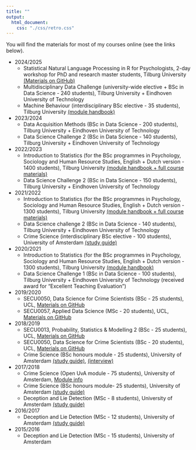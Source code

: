 ```yaml
---
title: ""
output:
  html_document:
    css: "./css/retro.css"
---
```



You will find the materials for most of my courses online (see the links below).




- 2024/2025
    - Statistical Natural Language Processing in R for Psychologists, 2-day workshop for PhD and research master students, Tilburg University [(Materials on GitHub)](https://github.com/ben-aaron188/snlp)
    - Multidisciplinary Data Challenge (university-wide elective + BSc in Data Science - 240 students), Tilburg University + Eindhoven University of Technology
    - Machine Behaviour (interdisciplinary BSc elective - 35 students), Tilburg University [(module handbook)](https://www.dropbox.com/scl/fi/opyz32vzzte7i3zv214zr/handbook_machine_behaviour_2024.pdf?rlkey=d2b0gbaim9mhdl0r5r87b2sp7&dl=0)
- 2023/2024
    - Data Acquisition Methods (BSc in Data Science - 200 students), Tilburg University + Eindhoven University of Technology
    - Data Science Challenge 2 (BSc in Data Science - 140 students), Tilburg University + Eindhoven University of Technology
- 2022/2023
    - Introduction to Statistics (for the BSc programmes in Psychology, Sociology and Human Resource Studies, English + Dutch version - 1400 students), Tilburg University [(module handbook + full course materials)](/Users/bennettkleinberg/Library/CloudStorage/Dropbox/teaching/tiu/2022-2023/intro_to_stats/handbook/handbook_intro_to_statistics_2021_2022.pdf)
    - Data Science Challenge 2 (BSc in Data Science - 150 students), Tilburg University + Eindhoven University of Technology
- 2021/2022
    - Introduction to Statistics (for the BSc programmes in Psychology, Sociology and Human Resource Studies, English + Dutch version - 1300 students), Tilburg University [(module handbook + full course materials)](https://www.dropbox.com/scl/fi/dsshhdxpc4ozpkat9a1gg/handbook_intro_to_statistics_2021_2022.pdf?rlkey=v5c00dyd9e2wv51o1jb1rad8m&dl=0)
    - Data Science challenge 2 (BSc in Data Science - 140 students), Tilburg University + Eindhoven University of Technology
    - Crime Science (interdisciplinary BSc elective - 100 students), University of Amsterdam [(study guide)](https://www.uva.nl/en/programmes/open-programmes-iis/crime-science/crime-science.html?cb)
- 2020/2021
    - Introduction to Statistics (for the BSc programmes in Psychology, Sociology and Human Resource Studies, English + Dutch version - 1300 students), Tilburg University [(module handbook)](https://www.dropbox.com/scl/fi/oxuwkdmebc9ms72tw2v2k/handbook_intro_to_statistics_2020_2021.pdf?rlkey=2aiazsvajvpys0muac3f6jpyr&dl=0)
    - Data Science Challenge 1 (BSc in Data Science - 100 students), Tilburg University + Eindhoven University of Technology (received award for "Excellent Teaching Evaluation")
- 2019/2020
    - SECU0050, Data Science for Crime Scientists (BSc - 25 students), UCL, [Materials on GitHub](https://github.com/ben-aaron188/UCL_SECU0050)
    - SECU0057, Applied Data Science (MSc - 20 students), UCL, [Materials on GitHub](https://github.com/ben-aaron188/UCL_SECU0057)
- 2018/2019
    - SECU0013, Probability, Statistics & Modelling 2 (BSc - 25 students), UCL, [Materials on GitHub](https://github.com/ben-aaron188/ucl_psm2_20182019)
    - SECU0050, Data Science for Crime Scientists (BSc - 20 students), UCL, [Materials on GitHub](https://github.com/ben-aaron188/ucl_aca_20182019)
    - Crime Science (BSc honours module - 25 students), University of Amsterdam [(study guide)](https://www.uva.nl/en/programmes/honours-modules-iis/honoursmodule-crime-science/honoursmodule-crime-science.html?1549646204808), [(interview)](https://iis.uva.nl/en/content/news/2019/02/keuzevakcrimescience.html)
- 2017/2018
    - Crime Science (Open UvA module - 75 students), University of Amsterdam, [Module info](https://www.uva.nl/en/programmes/open-programmes-iis/crime-science/crime-science.html)
    - Crime Science (BSc honours module- 25 students), University of Amsterdam [(study guide)](http://www.studiegids.uva.nl/xmlpages/page/2017-2018-en/search-course/course/40888)
    - Deception and Lie Detection (MSc - 8 students), University of Amsterdam [(study guide)](http://www.studiegids.uva.nl/xmlpages/page/2017-2018-en/search-course/course/41168)
- 2016/2017
    - Deception and Lie Detection (MSc - 12 students), University of Amsterdam [(study guide)](http://www.studiegids.uva.nl/xmlpages/page/2016-2017-en/search-course/course/28244)
- 2015/2016
    - Deception and Lie Detection (MSc - 15 students), University of Amsterdam